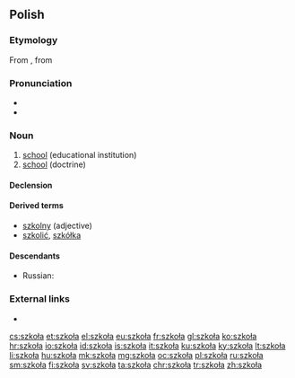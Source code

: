 ==Polish==
{{wikipedia|dab=szkoła|lang=pl}}

===Etymology===
From {{etyl|la|pl}} {{m|la|schola}}, from {{etyl|grc|pl}} {{m|grc|σχολή}}

===Pronunciation===
* {{audio|Pl-szkoła.ogg|audio|lang=pl}}
* {{IPA|[ˈʂkɔwa]|lang=pl}}

===Noun===
{{pl-noun|f}}

# [[school]] (educational institution)
# [[school]] (doctrine)

====Declension====
{{pl-decl-noun-f|szko|ł|genp=szkół}}

====Derived terms====
* [[szkolny]] (adjective)
* [[szkolić]], [[szkółka]]

====Descendants====
* Russian: {{l|ru|школа}}

===External links===
* {{R:PWN}}

[[cs:szkoła]]
[[et:szkoła]]
[[el:szkoła]]
[[eu:szkoła]]
[[fr:szkoła]]
[[gl:szkoła]]
[[ko:szkoła]]
[[hr:szkoła]]
[[io:szkoła]]
[[id:szkoła]]
[[is:szkoła]]
[[it:szkoła]]
[[ku:szkoła]]
[[ky:szkoła]]
[[lt:szkoła]]
[[li:szkoła]]
[[hu:szkoła]]
[[mk:szkoła]]
[[mg:szkoła]]
[[oc:szkoła]]
[[pl:szkoła]]
[[ru:szkoła]]
[[sm:szkoła]]
[[fi:szkoła]]
[[sv:szkoła]]
[[ta:szkoła]]
[[chr:szkoła]]
[[tr:szkoła]]
[[zh:szkoła]]